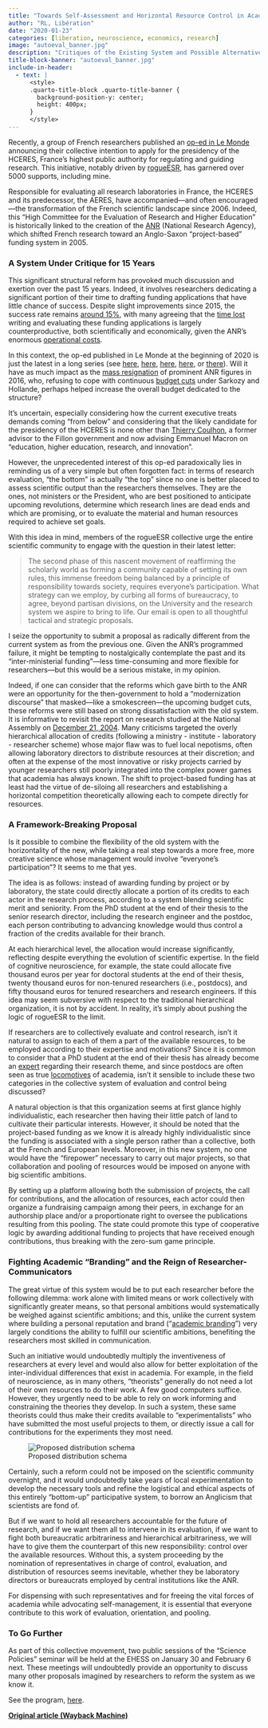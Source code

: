 ```yaml
---
title: "Towards Self-Assessment and Horizontal Resource Control in Academia? "
author: "RL, Libération"
date: "2020-01-23"
categories: [liberation, neuroscience, economics, research]
image: "autoeval_banner.jpg"
description: "Critiques of the Existing System and Possible Alternatives"
title-block-banner: "autoeval_banner.jpg"
include-in-header:
  - text: |
      <style>
      .quarto-title-block .quarto-title-banner {
        background-position-y: center;
        height: 400px;
      }
      </style>
---
```


Recently, a group of French researchers published an [op-ed in Le Monde](https://web.archive.org/web/20201205023236/https://www.lemonde.fr/idees/article/2020/01/20/nous-chercheurs-voulons-defendre-l-autonomie-de-la-recherche-et-des-formations_6026543_3232.html) announcing their collective intention to apply for the presidency of the HCERES, France's highest public authority for regulating and guiding research. This initiative, notably driven by [rogueESR](https://web.archive.org/web/20201205023236/http://rogueesr.fr/), has garnered over 5000 supports, including mine.

Responsible for evaluating all research laboratories in France, the HCERES and its predecessor, the AERES, have accompanied—and often encouraged—the transformation of the French scientific landscape since 2006. Indeed, this "High Committee for the Evaluation of Research and Higher Education" is historically linked to the creation of the [ANR](https://web.archive.org/web/20201205023236/https://fr.wikipedia.org/wiki/Agence_nationale_de_la_recherche) (National Research Agency), which shifted French research toward an Anglo-Saxon "project-based" funding system in 2005.

### A System Under Critique for 15 Years

This significant structural reform has provoked much discussion and exertion over the past 15 years. Indeed, it involves researchers dedicating a significant portion of their time to drafting funding applications that have little chance of success. Despite slight improvements since 2015, the success rate remains [around 15%](https://web.archive.org/web/20201205023236/https://twitter.com/Alexis_Verger/status/1150661972301701120), with many agreeing that the [time lost](https://web.archive.org/web/20201205023236/https://journals.plos.org/plosone/article?id=10.1371%2Fjournal.pone.0118494) writing and evaluating these funding applications is largely counterproductive, both scientifically and economically, given the ANR's enormous [operational costs](https://web.archive.org/web/20201205023236/http://lesupenmaintenance.blogspot.com/2017/07/inefficience-et-couts-caches-du-neo.html).

In this context, the op-ed published in Le Monde at the beginning of 2020 is just the latest in a long series (see [here](https://web.archive.org/web/20201205023236/https://www.lepoint.fr/debats/tribune-il-faut-repenser-et-renforcer-l-agence-nationale-pour-la-recherche-08-01-2016-2008132_2.php), [here](https://web.archive.org/web/20201205023236/https://www.lemonde.fr/sciences/article/2015/09/21/recherche-la-selection-par-l-excellence-est-denaturee_4766031_1650684.html), [here](https://web.archive.org/web/20201205023236/https://www.lemonde.fr/sciences/article/2019/03/06/le-financement-de-la-recherche-fondamentale-ne-doit-pas-etre-une-loterie_5431902_1650684.html), [here](https://web.archive.org/web/20201205023236/https://www.liberation.fr/debats/2019/09/02/le-jeu-du-hasard-et-de-la-recherche_1748859), or [there](https://web.archive.org/web/20201205023236/https://www.latribune.fr/opinions/20100325trib000491876/depenser-plus-pour-faire-moins-de-recherche-.html)). Will it have as much impact as the [mass resignation](https://web.archive.org/web/20201205023236/https://www.lemonde.fr/blog/huet/2016/06/09/politique-de-la-recherche-demission-de-masse-a-lanr/) of prominent ANR figures in 2016, who, refusing to cope with continuous [budget cuts](https://web.archive.org/web/20201205023236/https://www.lemonde.fr/idees/article/2016/05/23/coupes-budgetaires-dans-la-recherche-huit-grands-chercheurs-denoncent-un-suicide-scientifique-et-industriel_4924612_3232.html) under Sarkozy and Hollande, perhaps helped increase the overall budget dedicated to the structure?

It's uncertain, especially considering how the current executive treats demands coming "from below" and considering that the likely candidate for the presidency of the HCERES is none other than [Thierry Coulhon](https://web.archive.org/web/20201205023236/https://www.lemonde.fr/blog/huet/2020/01/21/montee-de-la-contestation-a-luniversite-et-au-cnrs/), a former advisor to the Fillon government and now advising Emmanuel Macron on "education, higher education, research, and innovation".

However, the unprecedented interest of this op-ed paradoxically lies in reminding us of a very simple but often forgotten fact: in terms of research evaluation, "the bottom" is actually "the top" since no one is better placed to assess scientific output than the researchers themselves. They are the ones, not ministers or the President, who are best positioned to anticipate upcoming revolutions, determine which research lines are dead ends and which are promising, or to evaluate the material and human resources required to achieve set goals.

With this idea in mind, members of the rogueESR collective urge the entire scientific community to engage with the question in their latest letter:

> The second phase of this nascent movement of reaffirming the scholarly world as forming a community capable of setting its own rules, this immense freedom being balanced by a principle of responsibility towards society, requires everyone's participation. What strategy can we employ, by curbing all forms of bureaucracy, to agree, beyond partisan divisions, on the University and the research system we aspire to bring to life. Our email is open to all thoughtful tactical and strategic proposals.

I seize the opportunity to submit a proposal as radically different from the current system as from the previous one. Given the ANR's programmed failure, it might be tempting to nostalgically contemplate the past and its "inter-ministerial funding"—less time-consuming and more flexible for researchers—but this would be a serious mistake, in my opinion.

Indeed, if one can consider that the reforms which gave birth to the ANR were an opportunity for the then-government to hold a "modernization discourse" that masked—like a smokescreen—the upcoming budget cuts, these reforms were still based on strong dissatisfaction with the old system. It is informative to revisit the report on research studied at the National Assembly on [December 21, 2004](https://web.archive.org/web/20201205023236/http://www.assemblee-nationale.fr/12/rap-info/i1998.asp). Many criticisms targeted the overly hierarchical allocation of credits (following a ministry - institute - laboratory - researcher scheme) whose major flaw was to fuel local nepotisms, often allowing laboratory directors to distribute resources at their discretion; and often at the expense of the most innovative or risky projects carried by younger researchers still poorly integrated into the complex power games that academia has always known. The shift to project-based funding has at least had the virtue of de-siloing all researchers and establishing a horizontal competition theoretically allowing each to compete directly for resources.

### A Framework-Breaking Proposal

Is it possible to combine the flexibility of the old system with the horizontality of the new, while taking a real step towards a more free, more creative science whose management would involve "everyone's participation"? It seems to me that yes.

The idea is as follows: instead of awarding funding by project or by laboratory, the state could directly allocate a portion of its credits to each actor in the research process, according to a system blending scientific merit and seniority. From the PhD student at the end of their thesis to the senior research director, including the research engineer and the postdoc, each person contributing to advancing knowledge would thus control a fraction of the credits available for their branch.

At each hierarchical level, the allocation would increase significantly, reflecting despite everything the evolution of scientific expertise. In the field of cognitive neuroscience, for example, the state could allocate five thousand euros per year for doctoral students at the end of their thesis, twenty thousand euros for non-tenured researchers (i.e., postdocs), and fifty thousand euros for tenured researchers and research engineers. If this idea may seem subversive with respect to the traditional hierarchical organization, it is not by accident. In reality, it's simply about pushing the logic of rogueESR to the limit.

If researchers are to collectively evaluate and control research, isn't it natural to assign to each of them a part of the available resources, to be employed according to their expertise and motivations? Since it is common to consider that a PhD student at the end of their thesis has already become an [expert](https://web.archive.org/web/20201205023236/https://www.lemonde.fr/sciences/article/2014/05/05/tribune-qui-fait-la-recherche-publique-en-france_4411829_1650684.html) regarding their research theme, and since postdocs are often seen as true [locomotives](https://web.archive.org/web/20201205023236/https://academic.oup.com/bioscience/article/65/11/1088/374441) of academia, isn't it sensible to include these two categories in the collective system of evaluation and control being discussed?

A natural objection is that this organization seems at first glance highly individualistic, each researcher then having their little patch of land to cultivate their particular interests. However, it should be noted that the project-based funding as we know it is already highly individualistic since the funding is associated with a single person rather than a collective, both at the French and European levels. Moreover, in this new system, no one would have the "firepower" necessary to carry out major projects, so that collaboration and pooling of resources would be imposed on anyone with big scientific ambitions.

By setting up a platform allowing both the submission of projects, the call for contributions, and the allocation of resources, each actor could then organize a fundraising campaign among their peers, in exchange for an authorship place and/or a proportionate right to oversee the publications resulting from this pooling. The state could promote this type of cooperative logic by awarding additional funding to projects that have received enough contributions, thus breaking with the zero-sum game principle.

### Fighting Academic "Branding" and the Reign of Researcher-Communicators

The great virtue of this system would be to put each researcher before the following dilemma: work alone with limited means or work collectively with significantly greater means, so that personal ambitions would systematically be weighed against scientific ambitions; and this, unlike the current system where building a personal reputation and brand ("[academic branding](https://web.archive.org/web/20201205023236/https://www.nature.com/articles/d41586-019-03021-5)") very largely conditions the ability to fulfill our scientific ambitions, benefiting the researchers most skilled in communication.

Such an initiative would undoubtedly multiply the inventiveness of researchers at every level and would also allow for better exploitation of the inter-individual differences that exist in academia. For example, in the field of neuroscience, as in many others, "theorists" generally do not need a lot of their own resources to do their work. A few good computers suffice. However, they urgently need to be able to rely on work informing and constraining the theories they develop. In such a system, these same theorists could thus make their credits available to "experimentalists" who have submitted the most useful projects to them, or directly issue a call for contributions for the experiments they most need.

![Proposed distribution schema](autoeval.jpg){alt="Proposed distribution schema"}

Certainly, such a reform could not be imposed on the scientific community overnight, and it would undoubtedly take years of local experimentation to develop the necessary tools and refine the logistical and ethical aspects of this entirely "bottom-up" participative system, to borrow an Anglicism that scientists are fond of.

But if we want to hold all researchers accountable for the future of research, and if we want them all to intervene in its evaluation, if we want to fight both bureaucratic arbitrariness and hierarchical arbitrariness, we will have to give them the counterpart of this new responsibility: control over the available resources. Without this, a system proceeding by the nomination of representatives in charge of control, evaluation, and distribution of resources seems inevitable, whether they be laboratory directors or bureaucrats employed by central institutions like the ANR.

For dispensing with such representatives and for freeing the vital forces of academia while advocating self-management, it is essential that everyone contribute to this work of evaluation, orientation, and pooling.

### To Go Further

As part of this collective movement, two public sessions of the "Science Policies" seminar will be held at the EHESS on January 30 and February 6 next. These meetings will undoubtedly provide an opportunity to discuss many other proposals imagined by researchers to reform the system as we know it.

See the program, [here](https://web.archive.org/web/20201205023236/https://pds.hypotheses.org/).

[**Original article (Wayback Machine)**](https://web.archive.org/web/20201205023236/http://hemisphere-gauche.blogs.liberation.fr/2020/01/23/vers-lauto-evaluation-et-le-controle-horizontal-des-ressources-dans-le-monde-academique/)

<script src="https://giscus.app/client.js"         data-repo="romainligneul/giscus-comments"         data-repo-id="R_kgDOMSMTIw"         data-category="CommentsBlogFR"         data-category-id="DIC_kwDOMSMTI84CglZk"         data-mapping="pathname"         data-strict="0"         data-reactions-enabled="1"         data-emit-metadata="0"         data-input-position="top"         data-theme="preferred_color_scheme"         data-lang="en"         crossorigin="anonymous"         async> </script>